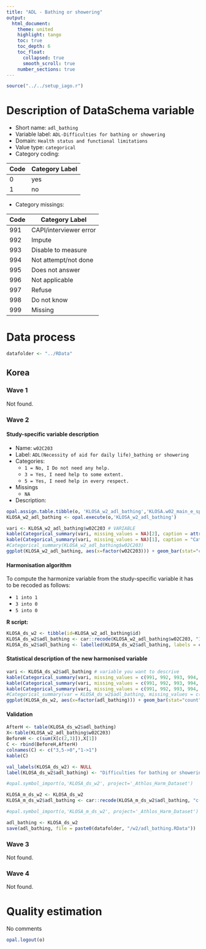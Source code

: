 ```yaml
---
title: "ADL - Bathing or showering"
output: 
  html_document:
    theme: united
    highlight: tango
    toc: true
    toc_depth: 6
    toc_float:
      collapsed: true
      smooth_scroll: true
    number_sections: true
---
```


<!-- ########################################################## --> 

<!-- # Installation, loading packages -->
<!-- **R script:** -->



```r
source("../../setup_iago.r")
```

<!-- ########################################################## --> 

# Description of DataSchema variable 

* Short name: `adl_bathing`
* Variable label: `ADL-Difficulties for bathing or showering`
* Domain: `Health status and functional limitations`
* Value type: `categorical`
* Category coding:

**Code** | **Category Label**
-------- | ------------------
0        | yes
1        | no

* Category missings: 

**Code** | **Category Label**
----| ------------------
991 | CAPI/interviewer error
992 | Impute
993 | Disable to measure
994 | Not attempt/not done
995 | Does not answer
996 | Not applicable
997 | Refuse
998 | Do not know
999 | Missing




<!-- ########################################################## --> 

# Data process
```r
datafolder <- "../RData"
``` 

## Korea
### Wave 1
Not found.



### Wave 2 

#### Study-specific variable description

 


* Name: `w02C203`
* Label: `ADL(Necessity of aid for daily life)_bathing or showering`
* Categories:
    + `1 = No, I Do not need any help.`
    + `3 = Yes, I need help to some extent.`
    + `5 = Yes, I need help in every respect.`
* Missings
    + `NA`


* Description: 
```r
opal.assign.table.tibble(o, 'KLOSA_w2_adl_bathing','KLOSA.w02_main_e_spss', variables=list('w02C203'), missings = TRUE)
KLOSA_w2_adl_bathing <- opal.execute(o,'KLOSA_w2_adl_bathing')
```

```r
vari <- KLOSA_w2_adl_bathing$w02C203 # VARIABLE
kable(Categorical_summary(vari, missing_values = NA)[2], caption = attributes(vari)$`spss::shortName`)
kable(Categorical_summary(vari, missing_values = NA)[1], caption = "Category")
#Categorical_summary(KLOSA_w2_adl_bathing$w02C203)
ggplot(KLOSA_w2_adl_bathing, aes(x=factor(w02C203))) + geom_bar(stat="count", width=0.4, fill="steelblue") + xlab("ADL - Difficulty bathing or showering") + ylab("Frequency")
```

#### Harmonisation algorithm

To compute the harmonize variable from the study-specific variable it has to be recoded as follows:

* `1 into 1` 
* `3 into 0`
* `5 into 0`

**R script:** 
```r
KLOSA_ds_w2 <- tibble(id=KLOSA_w2_adl_bathing$id)
KLOSA_ds_w2$adl_bathing <- car::recode(KLOSA_w2_adl_bathing$w02C203, "1 = '1';3 = '0';5 = '0' ")
KLOSA_ds_w2$adl_bathing <- labelled(KLOSA_ds_w2$adl_bathing, labels = c(Yes=0, No=1,Missing=999, Do_not_know=998, Refuse=997, Not_applicable=996, Does_not_answer=995,  Not_attempt_not_done=994, Disable_to_measure=993, Impute=992, CAPI_interviewer_error=991))
```

#### Statistical description of the new harmonised variable
```r
vari <- KLOSA_ds_w2$adl_bathing # variable you want to descrive
kable(Categorical_summary(vari, missing_values = c(991, 992, 993, 994, 995, 996, 997, 998, 999))[3])
kable(Categorical_summary(vari, missing_values = c(991, 992, 993, 994, 995, 996, 997, 998, 999))[1], caption = "Category")
kable(Categorical_summary(vari, missing_values = c(991, 992, 993, 994, 995, 996, 997, 998, 999))[2], caption = "Type of missing")
#Categorical_summary(var = KLOSA_ds_w2$adl_bathing, missing_values = c(991, 992, 993, 994, 995, 996, 997, 998, 999))
ggplot(KLOSA_ds_w2, aes(x=factor(adl_bathing))) + geom_bar(stat="count", width=0.4, fill="steelblue") + xlab("ADL - Difficulty bathing or showering") + ylab("Frequency")
```

#### Validation
```r
AfterH <- table(KLOSA_ds_w2$adl_bathing)
X<-table(KLOSA_w2_adl_bathing$w02C203)
BeforeH <- c(sum(X[c(2,3)]),X[1])
C <- rbind(BeforeH,AfterH)
colnames(C) <- c("3,5->0","1->1") 
kable(C)
```

 

```r
val_labels(KLOSA_ds_w2) <- NULL
label(KLOSA_ds_w2$adl_bathing) <- "Difficulties for bathing or showering"

#opal.symbol_import(o,'KLOSA_ds_w2', project='_Athlos_Harm_Dataset')

KLOSA_m_ds_w2 <- KLOSA_ds_w2
KLOSA_m_ds_w2$adl_bathing <- car::recode(KLOSA_m_ds_w2$adl_bathing, "c(991, 992, 993, 994, 995, 996, 997,998, 999)=NA")

#opal.symbol_import(o,'KLOSA_m_ds_w2', project='_Athlos_Harm_Dataset')
```

```r
adl_bathing <- KLOSA_ds_w2
save(adl_bathing, file = paste0(datafolder, "/w2/adl_bathing.RData"))
```

### Wave 3
Not found.

### Wave 4
Not found.

# Quality estimation

No comments

```r
opal.logout(o)
```
